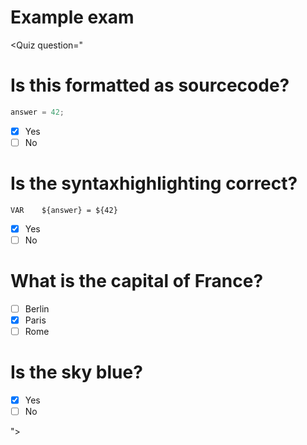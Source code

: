 
# Example exam

<Quiz question="
# Is this formatted as sourcecode?

```python
answer = 42;
```

- [x] Yes
- [ ] No

# Is the syntaxhighlighting correct?

```robot
VAR    ${answer} = ${42}
```

- [x] Yes
- [ ] No

# What is the capital of France?
- [ ] Berlin
- [x] Paris
- [ ] Rome

# Is the sky blue?
- [x] Yes
- [ ] No

">
</Quiz>